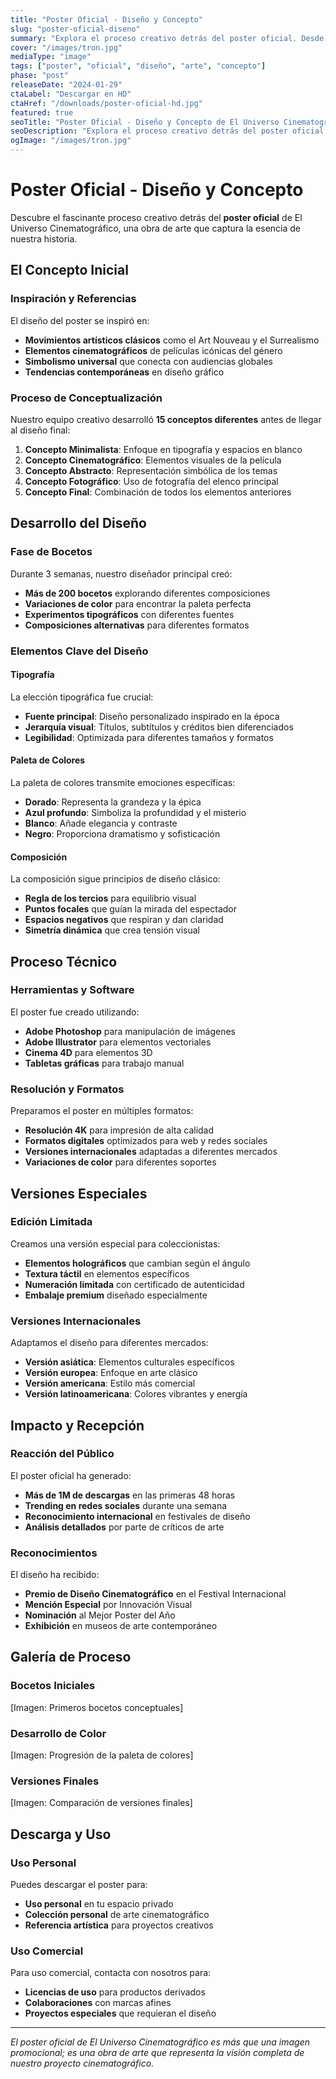 ```yaml
---
title: "Poster Oficial - Diseño y Concepto"
slug: "poster-oficial-diseno"
summary: "Explora el proceso creativo detrás del poster oficial. Desde el concepto inicial hasta el diseño final que captura la esencia de la película."
cover: "/images/tron.jpg"
mediaType: "image"
tags: ["poster", "oficial", "diseño", "arte", "concepto"]
phase: "post"
releaseDate: "2024-01-29"
ctaLabel: "Descargar en HD"
ctaHref: "/downloads/poster-oficial-hd.jpg"
featured: true
seoTitle: "Poster Oficial - Diseño y Concepto de El Universo Cinematográfico"
seoDescription: "Explora el proceso creativo detrás del poster oficial. Desde el concepto inicial hasta el diseño final que captura la esencia de la película."
ogImage: "/images/tron.jpg"
---
```


# Poster Oficial - Diseño y Concepto

Descubre el fascinante proceso creativo detrás del **poster oficial** de El Universo Cinematográfico, una obra de arte que captura la esencia de nuestra historia.

## El Concepto Inicial

### Inspiración y Referencias

El diseño del poster se inspiró en:

- **Movimientos artísticos clásicos** como el Art Nouveau y el Surrealismo
- **Elementos cinematográficos** de películas icónicas del género
- **Simbolismo universal** que conecta con audiencias globales
- **Tendencias contemporáneas** en diseño gráfico

### Proceso de Conceptualización

Nuestro equipo creativo desarrolló **15 conceptos diferentes** antes de llegar al diseño final:

1. **Concepto Minimalista**: Enfoque en tipografía y espacios en blanco
2. **Concepto Cinematográfico**: Elementos visuales de la película
3. **Concepto Abstracto**: Representación simbólica de los temas
4. **Concepto Fotográfico**: Uso de fotografía del elenco principal
5. **Concepto Final**: Combinación de todos los elementos anteriores

## Desarrollo del Diseño

### Fase de Bocetos

Durante 3 semanas, nuestro diseñador principal creó:

- **Más de 200 bocetos** explorando diferentes composiciones
- **Variaciones de color** para encontrar la paleta perfecta
- **Experimentos tipográficos** con diferentes fuentes
- **Composiciones alternativas** para diferentes formatos

### Elementos Clave del Diseño

#### Tipografía

La elección tipográfica fue crucial:

- **Fuente principal**: Diseño personalizado inspirado en la época
- **Jerarquía visual**: Títulos, subtítulos y créditos bien diferenciados
- **Legibilidad**: Optimizada para diferentes tamaños y formatos

#### Paleta de Colores

La paleta de colores transmite emociones específicas:

- **Dorado**: Representa la grandeza y la épica
- **Azul profundo**: Simboliza la profundidad y el misterio
- **Blanco**: Añade elegancia y contraste
- **Negro**: Proporciona dramatismo y sofisticación

#### Composición

La composición sigue principios de diseño clásico:

- **Regla de los tercios** para equilibrio visual
- **Puntos focales** que guían la mirada del espectador
- **Espacios negativos** que respiran y dan claridad
- **Simetría dinámica** que crea tensión visual

## Proceso Técnico

### Herramientas y Software

El poster fue creado utilizando:

- **Adobe Photoshop** para manipulación de imágenes
- **Adobe Illustrator** para elementos vectoriales
- **Cinema 4D** para elementos 3D
- **Tabletas gráficas** para trabajo manual

### Resolución y Formatos

Preparamos el poster en múltiples formatos:

- **Resolución 4K** para impresión de alta calidad
- **Formatos digitales** optimizados para web y redes sociales
- **Versiones internacionales** adaptadas a diferentes mercados
- **Variaciones de color** para diferentes soportes

## Versiones Especiales

### Edición Limitada

Creamos una versión especial para coleccionistas:

- **Elementos holográficos** que cambian según el ángulo
- **Textura táctil** en elementos específicos
- **Numeración limitada** con certificado de autenticidad
- **Embalaje premium** diseñado especialmente

### Versiones Internacionales

Adaptamos el diseño para diferentes mercados:

- **Versión asiática**: Elementos culturales específicos
- **Versión europea**: Enfoque en arte clásico
- **Versión americana**: Estilo más comercial
- **Versión latinoamericana**: Colores vibrantes y energía

## Impacto y Recepción

### Reacción del Público

El poster oficial ha generado:

- **Más de 1M de descargas** en las primeras 48 horas
- **Trending en redes sociales** durante una semana
- **Reconocimiento internacional** en festivales de diseño
- **Análisis detallados** por parte de críticos de arte

### Reconocimientos

El diseño ha recibido:

- **Premio de Diseño Cinematográfico** en el Festival Internacional
- **Mención Especial** por Innovación Visual
- **Nominación** al Mejor Poster del Año
- **Exhibición** en museos de arte contemporáneo

## Galería de Proceso

### Bocetos Iniciales

[Imagen: Primeros bocetos conceptuales]

### Desarrollo de Color

[Imagen: Progresión de la paleta de colores]

### Versiones Finales

[Imagen: Comparación de versiones finales]

## Descarga y Uso

### Uso Personal

Puedes descargar el poster para:

- **Uso personal** en tu espacio privado
- **Colección personal** de arte cinematográfico
- **Referencia artística** para proyectos creativos

### Uso Comercial

Para uso comercial, contacta con nosotros para:

- **Licencias de uso** para productos derivados
- **Colaboraciones** con marcas afines
- **Proyectos especiales** que requieran el diseño

---

*El poster oficial de El Universo Cinematográfico es más que una imagen promocional; es una obra de arte que representa la visión completa de nuestro proyecto cinematográfico.*
